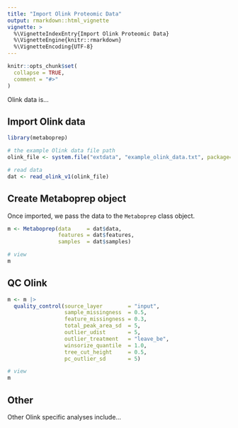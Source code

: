 ```yaml
---
title: "Import Olink Proteomic Data"
output: rmarkdown::html_vignette
vignette: >
  %\VignetteIndexEntry{Import Olink Proteomic Data}
  %\VignetteEngine{knitr::rmarkdown}
  %\VignetteEncoding{UTF-8}
---
```


```r
knitr::opts_chunk$set(
  collapse = TRUE,
  comment = "#>"
)
```

Olink data is...

## Import Olink data
```r
library(metaboprep)

# the example Olink data file path
olink_file <- system.file("extdata", "example_olink_data.txt", package="metaboprep")

# read data 
dat <- read_olink_v1(olink_file)
```

## Create Metaboprep object 
Once imported, we pass the data to the `Metaboprep` class object. 
```r
m <- Metaboprep(data     = dat$data, 
                features = dat$features, 
                samples  = dat$samples)

# view 
m
```

## QC Olink
```r
m <- m |>
  quality_control(source_layer        = "input", 
                  sample_missingness  = 0.5, 
                  feature_missingness = 0.3, 
                  total_peak_area_sd  = 5, 
                  outlier_udist       = 5, 
                  outlier_treatment   = "leave_be", 
                  winsorize_quantile  = 1.0, 
                  tree_cut_height     = 0.5, 
                  pc_outlier_sd       = 5)

# view 
m
```

## Other
Other Olink specific analyses include...
```r

```